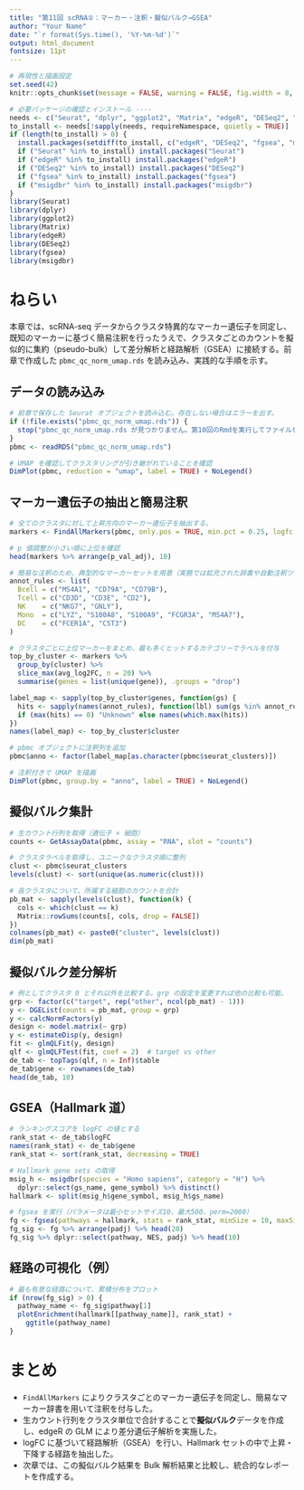 ```yaml
---
title: "第11回 scRNA②：マーカー・注釈・擬似バルク→GSEA"
author: "Your Name"
date: "`r format(Sys.time(), '%Y-%m-%d')`"
output: html_document
fontsize: 11pt
---
```


```r
# 再現性と描画設定
set.seed(42)
knitr::opts_chunk$set(message = FALSE, warning = FALSE, fig.width = 8, fig.height = 5)

# 必要パッケージの確認とインストール ----
needs <- c("Seurat", "dplyr", "ggplot2", "Matrix", "edgeR", "DESeq2", "fgsea", "msigdbr")
to_install <- needs[!sapply(needs, requireNamespace, quietly = TRUE)]
if (length(to_install) > 0) {
  install.packages(setdiff(to_install, c("edgeR", "DESeq2", "fgsea", "msigdbr", "Seurat")))
  if ("Seurat" %in% to_install) install.packages("Seurat")
  if ("edgeR" %in% to_install) install.packages("edgeR")
  if ("DESeq2" %in% to_install) install.packages("DESeq2")
  if ("fgsea" %in% to_install) install.packages("fgsea")
  if ("msigdbr" %in% to_install) install.packages("msigdbr")
}
library(Seurat)
library(dplyr)
library(ggplot2)
library(Matrix)
library(edgeR)
library(DESeq2)
library(fgsea)
library(msigdbr)
```

# ねらい
本章では、scRNA-seq データからクラスタ特異的なマーカー遺伝子を同定し、既知のマーカーに基づく簡易注釈を行ったうえで、クラスタごとのカウントを擬似的に集約（pseudo-bulk）して差分解析と経路解析（GSEA）に接続する。前章で作成した `pbmc_qc_norm_umap.rds` を読み込み、実践的な手順を示す。

## データの読み込み
```r
# 前章で保存した Seurat オブジェクトを読み込む。存在しない場合はエラーを出す。
if (!file.exists("pbmc_qc_norm_umap.rds")) {
  stop("pbmc_qc_norm_umap.rds が見つかりません。第10回のRmdを実行してファイルを生成してください。")
}
pbmc <- readRDS("pbmc_qc_norm_umap.rds")

# UMAP を確認してクラスタリングが引き継がれていることを確認
DimPlot(pbmc, reduction = "umap", label = TRUE) + NoLegend()
```

## マーカー遺伝子の抽出と簡易注釈
```r
# 全てのクラスタに対して上昇方向のマーカー遺伝子を抽出する。
markers <- FindAllMarkers(pbmc, only.pos = TRUE, min.pct = 0.25, logfc.threshold = 0.25)

# p 値調整が小さい順に上位を確認
head(markers %>% arrange(p_val_adj), 10)

# 簡易な注釈のため、典型的なマーカーセットを用意（実務では拡充された辞書や自動注釈ツールを活用）
annot_rules <- list(
  Bcell = c("MS4A1", "CD79A", "CD79B"),
  Tcell = c("CD3D", "CD3E", "CD2"),
  NK    = c("NKG7", "GNLY"),
  Mono  = c("LYZ", "S100A8", "S100A9", "FCGR3A", "MS4A7"),
  DC    = c("FCER1A", "CST3")
)

# クラスタごとに上位マーカーをまとめ、最も多くヒットするカテゴリーでラベルを付与
top_by_cluster <- markers %>%
  group_by(cluster) %>%
  slice_max(avg_log2FC, n = 20) %>%
  summarise(genes = list(unique(gene)), .groups = "drop")

label_map <- sapply(top_by_cluster$genes, function(gs) {
  hits <- sapply(names(annot_rules), function(lbl) sum(gs %in% annot_rules[[lbl]]))
  if (max(hits) == 0) "Unknown" else names(which.max(hits))
})
names(label_map) <- top_by_cluster$cluster

# pbmc オブジェクトに注釈列を追加
pbmc$anno <- factor(label_map[as.character(pbmc$seurat_clusters)])

# 注釈付きで UMAP を描画
DimPlot(pbmc, group.by = "anno", label = TRUE) + NoLegend()
```

## 擬似バルク集計
```r
# 生カウント行列を取得（遺伝子 × 細胞）
counts <- GetAssayData(pbmc, assay = "RNA", slot = "counts")

# クラスタラベルを取得し、ユニークなクラスタ順に整列
clust <- pbmc$seurat_clusters
levels(clust) <- sort(unique(as.numeric(clust)))

# 各クラスタについて、所属する細胞のカウントを合計
pb_mat <- sapply(levels(clust), function(k) {
  cols <- which(clust == k)
  Matrix::rowSums(counts[, cols, drop = FALSE])
})
colnames(pb_mat) <- paste0("cluster", levels(clust))
dim(pb_mat)
```

## 擬似バルク差分解析
```r
# 例としてクラスタ 0 とそれ以外を比較する。grp の設定を変更すれば他の比較も可能。
grp <- factor(c("target", rep("other", ncol(pb_mat) - 1)))
y <- DGEList(counts = pb_mat, group = grp)
y <- calcNormFactors(y)
design <- model.matrix(~ grp)
y <- estimateDisp(y, design)
fit <- glmQLFit(y, design)
qlf <- glmQLFTest(fit, coef = 2)  # target vs other
de_tab <- topTags(qlf, n = Inf)$table
de_tab$gene <- rownames(de_tab)
head(de_tab, 10)
```

## GSEA（Hallmark 道）
```r
# ランキングスコアを logFC の値とする
rank_stat <- de_tab$logFC
names(rank_stat) <- de_tab$gene
rank_stat <- sort(rank_stat, decreasing = TRUE)

# Hallmark gene sets の取得
msig_h <- msigdbr(species = "Homo sapiens", category = "H") %>%
  dplyr::select(gs_name, gene_symbol) %>% distinct()
hallmark <- split(msig_h$gene_symbol, msig_h$gs_name)

# fgsea を実行（パラメータは最小セットサイズ10、最大500、perm=2000）
fg <- fgsea(pathways = hallmark, stats = rank_stat, minSize = 10, maxSize = 500, nperm = 2000)
fg_sig <- fg %>% arrange(padj) %>% head(20)
fg_sig %>% dplyr::select(pathway, NES, padj) %>% head(10)
```

## 経路の可視化（例）
```r
# 最も有意な経路について、累積分布をプロット
if (nrow(fg_sig) > 0) {
  pathway_name <- fg_sig$pathway[1]
  plotEnrichment(hallmark[[pathway_name]], rank_stat) +
    ggtitle(pathway_name)
}
```

# まとめ
- `FindAllMarkers` によりクラスタごとのマーカー遺伝子を同定し、簡易なマーカー辞書を用いて注釈を付与した。  
- 生カウント行列をクラスタ単位で合計することで**擬似バルク**データを作成し、edgeR の GLM により差分遺伝子解析を実施した。  
- logFC に基づいて経路解析（GSEA）を行い、Hallmark セットの中で上昇・下降する経路を抽出した。  
- 次章では、この擬似バルク結果を Bulk 解析結果と比較し、統合的なレポートを作成する。
